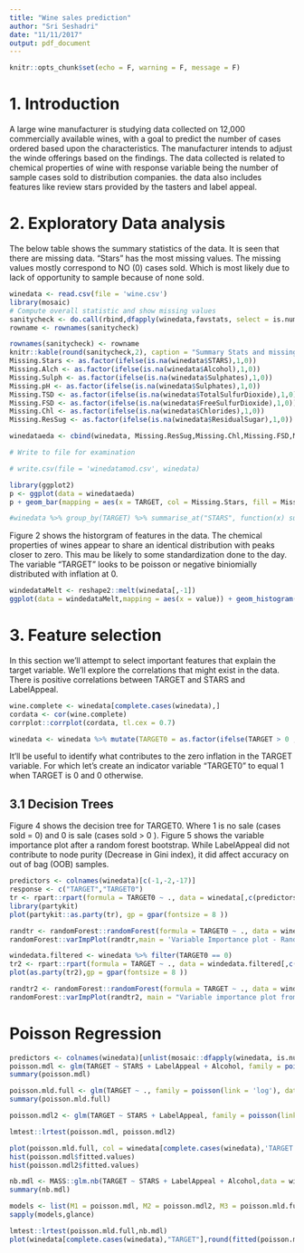 ```yaml
---
title: "Wine sales prediction"
author: "Sri Seshadri"
date: "11/11/2017"
output: pdf_document
---
```


```r
knitr::opts_chunk$set(echo = F, warning = F, message = F)
```

# 1. Introduction

A large wine manufacturer is studying data collected on 12,000 commercially available wines, with a goal to predict the number of cases ordered based upon the characteristics. The manufacturer intends to adjust the winde offerings based on the findings. The data collected is related to chemical properties of wine with response variable being the number of sample cases sold to distribution companies. the data also includes features like review stars provided by the tasters and label appeal. 

# 2. Exploratory Data analysis

The below table shows the summary statistics of the data. It is seen that there are missing data. "Stars" has the most missing values. The missing values mostly correspond to NO (0) cases sold. Which is most likely due to lack of opportunity to sample because of none sold.

```r
winedata <- read.csv(file = 'wine.csv')
library(mosaic)
# Compute overall statistic and show missing values
sanitycheck <- do.call(rbind,dfapply(winedata,favstats, select = is.numeric))
rowname <- rownames(sanitycheck)

rownames(sanitycheck) <- rowname
knitr::kable(round(sanitycheck,2), caption = "Summary Stats and missing values")
Missing.Stars <- as.factor(ifelse(is.na(winedata$STARS),1,0))
Missing.Alch <- as.factor(ifelse(is.na(winedata$Alcohol),1,0))
Missing.Sulph <- as.factor(ifelse(is.na(winedata$Sulphates),1,0))
Missing.pH <- as.factor(ifelse(is.na(winedata$Sulphates),1,0))
Missing.TSD <- as.factor(ifelse(is.na(winedata$TotalSulfurDioxide),1,0))
Missing.FSD <- as.factor(ifelse(is.na(winedata$FreeSulfurDioxide),1,0))
Missing.Chl <- as.factor(ifelse(is.na(winedata$Chlorides),1,0))
Missing.ResSug <- as.factor(ifelse(is.na(winedata$ResidualSugar),1,0))

winedataeda <- cbind(winedata, Missing.ResSug,Missing.Chl,Missing.FSD,Missing.TSD,Missing.pH,Missing.Sulph,Missing.Alch,Missing.Stars)

# Write to file for examination

# write.csv(file = 'winedatamod.csv', winedata)

```


```r
library(ggplot2)
p <- ggplot(data = winedataeda) 
p + geom_bar(mapping = aes(x = TARGET, col = Missing.Stars, fill = Missing.Stars)) + theme_classic()

#winedata %>% group_by(TARGET) %>% summarise_at("STARS", function(x) sum(is.na(x))/length(x)*100)
```

Figure 2 shows the historgram of features in the data. The chemical properties of wines appear to share an identical distribution with peaks closer to zero. This mau be likely to some standardization done to the day. 
The variable "TARGET" looks to be poisson or negative biniomially distributed with inflation at 0. 


```r
windedataMelt <- reshape2::melt(winedata[,-1])
ggplot(data = windedataMelt,mapping = aes(x = value)) + geom_histogram() + facet_wrap(~variable,scales = "free_x") + theme_bw()
```

\pagebreak

# 3. Feature selection

In this section we'll attempt to select important features that explain the target variable. We'll explore the correlations that might exist in the data. There is positive correlations between TARGET and STARS and LabelAppeal. 

```r
wine.complete <- winedata[complete.cases(winedata),]
cordata <- cor(wine.complete)
corrplot::corrplot(cordata, tl.cex = 0.7)

winedata <- winedata %>% mutate(TARGET0 = as.factor(ifelse(TARGET > 0 ,0, 1)))
```

It'll be useful to identify what contributes to the zero inflation in the TARGET variable. For which let's create an indicator variable "TARGET0" to equal 1 when TARGET is 0 and 0 otherwise. 

## 3.1 Decision Trees

Figure 4 shows the decision tree for TARGET0. Where 1 is no sale (cases sold = 0) and 0 is sale (cases sold > 0 ). Figure 5 shows the variable importance plot after a random forest bootstrap. While LabelAppeal did not contribute to node purity (Decrease in Gini index), it did affect accuracy on out of bag (OOB) samples. 

```r
predictors <- colnames(winedata)[c(-1,-2,-17)]
response <- c("TARGET","TARGET0")
tr <- rpart::rpart(formula = TARGET0 ~ ., data = winedata[,c(predictors, response[2])], method = "class")
library(partykit)
plot(partykit::as.party(tr), gp = gpar(fontsize = 8 ))
```

```r
randtr <- randomForest::randomForest(formula = TARGET0 ~ ., data = winedata[complete.cases(winedata),c(predictors, response[2])], importance = T)
randomForest::varImpPlot(randtr,main = 'Variable Importance plot - Random forest')
```



```r
windedata.filtered <- winedata %>% filter(TARGET0 == 0)
tr2 <- rpart::rpart(formula = TARGET ~ ., data = windedata.filtered[,c(predictors, response[1])])
plot(as.party(tr2),gp = gpar(fontsize = 8 ))
```


```r
randtr2 <- randomForest::randomForest(formula = TARGET ~ ., data = windedata.filtered[complete.cases(windedata.filtered),c(predictors, response[1])], importance = T)
randomForest::varImpPlot(randtr2, main = "Variable importance plot from random forest - TARGET")
```

# Poisson Regression

```r
predictors <- colnames(winedata)[unlist(mosaic::dfapply(winedata, is.numeric))][-1]
poisson.mdl <- glm(TARGET ~ STARS + LabelAppeal + Alcohol, family = poisson(link = 'log'),data = winedata[complete.cases(winedata),])
summary(poisson.mdl)

poisson.mld.full <- glm(TARGET ~ ., family = poisson(link = 'log'), data = winedata[complete.cases(winedata),predictors])
summary(poisson.mld.full)

poisson.mdl2 <- glm(TARGET ~ STARS + LabelAppeal, family = poisson(link = 'log'),data = winedata[complete.cases(winedata),])

lmtest::lrtest(poisson.mdl, poisson.mdl2)

plot(poisson.mld.full, col = winedata[complete.cases(winedata),'TARGET'])
hist(poisson.mdl$fitted.values)
hist(poisson.mdl2$fitted.values)

nb.mdl <- MASS::glm.nb(TARGET ~ STARS + LabelAppeal + Alcohol,data = winedata[complete.cases(winedata),])
summary(nb.mdl)

models <- list(M1 = poisson.mdl, M2 = poisson.mdl2, M3 = poisson.mld.full, M4 = nb.mdl)
sapply(models,glance)

lmtest::lrtest(poisson.mld.full,nb.mdl)
plot(winedata[complete.cases(winedata),"TARGET"],round(fitted(poisson.mdl),0))


```

